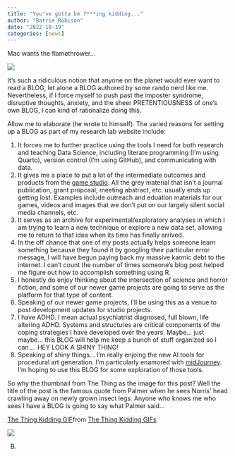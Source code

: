 ```yaml
---
title: "You've gotta be f***ing kidding..."
author: "Barrie Robison"
date: "2022-10-19"
categories: [news]
---
```


Mac wants the flamethrower...

![](Palmerquote.jpg)

It's such a ridiculous notion that anyone on the planet would ever want to read a BLOG, let alone a BLOG authored by some rando nerd like me. Nevertheless, if I force myself to push past the imposter syndrome, disruptive thoughts, anxiety, and the sheer PRETENTIOUSNESS of one's own BLOG, I can kind of rationalize doing this.

Allow me to elaborate (he wrote to himself). The varied reasons for setting up a BLOG as part of my research lab website include:

1. It forces me to further practice using the tools I need for both research and teaching Data Science, including literate programming (I'm using Quarto), version control (I'm using GitHub), and communicating with data.
2. It gives me a place to put a lot of the intermediate outcomes and products from the [game studio](https://www.polymorphicgames.com).  All the grey material that isn't a journal publication, grant proposal, meeting abstract, etc. usually ends up getting lost.  Examples include outreach and eduation materials for our games, videos and images that we don't put on our largely silent social media channels, etc.
3. It serves as an archive for experimental/exploratory analyses in which I am trying to learn a new technique or explore a new data set, allowing me to return to that idea when its time has finally arrived.
4. In the off chance that one of my posts actually helps someone learn something because they found it by googling their particular error message, I will have begun paying back my massive karmic debt to the internet.  I can't count the number of times someone's blog post helped me figure out how to accomplish something using R.
5. I honestly do enjoy thinking about the intersection of science and horror fiction, and some of our newer game projects are going to serve as the platform for that type of content.
6. Speaking of our newer game projects, I'll be using this as a venue to post development updates for studio projects.
7. I have ADHD. I mean actual psychiatrist diagnosed, full blown, life altering ADHD.  Systems and structures are critical components of the coping strategies I have developed over the years.  Maybe... just maybe... this BLOG will help me keep a bunch of stuff organized so I can.... HEY LOOK A SHINY THING!
8. Speaking of shiny things... I'm really enjoing the new AI tools for procedural art generation.  I'm particularly enamored with [midJourney](https://www.midjourney.com/app/).  I'm hoping to use this BLOG for some exploration of those tools.


So why the thumbnail from The Thing as the image for this post?  Well the title of the post is the famous quote from Palmer when he sees Norris' head crawling away on newly grown insect legs.  Anyone who knows me who sees I have a BLOG is going to say what Palmer said...

<div class="tenor-gif-embed" data-postid="19672605" data-share-method="host" data-aspect-ratio="1.79775" data-width="100%"><a href="https://tenor.com/view/the-thing-kidding-gif-19672605">The Thing Kidding GIF</a>from <a href="https://tenor.com/search/the+thing+kidding-gifs">The Thing Kidding GIFs</a></div> <script type="text/javascript" async src="https://tenor.com/embed.js"></script>

![](the-thing-kidding.gif)


B.


